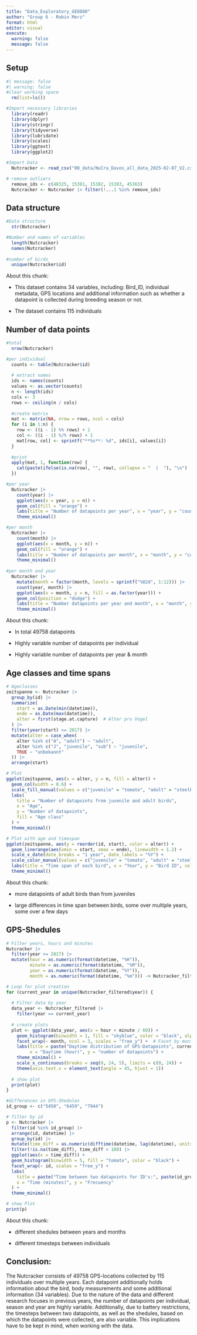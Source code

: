 ```yaml
---
title: "Data_Exploratory_GEO880"
author: "Group 6 - Robin Merz"
format: html
editor: visual
execute: 
  warning: false
  message: false
---
```


## Setup

```r
#| message: false
#| warning: false
#clear working space
  rm(list=ls())

#Import necessary libraries
  library(readr)
  library(dplyr)
  library(stringr)
  library(tidyverse)
  library(lubridate)
  library(scales)
  library(ggtext)
  library(ggplot2)

#Import Data
  Nutcracker <- read_csv("00_data/NuCra_Davos_all_data_2025-02-07_V2.csv")

# remove outliers
  remove_ids <- c(48325, 15381, 15382, 15383, 45363)
  Nutcracker <- Nutcracker |> filter(!...1 %in% remove_ids)
```

## Data structure

```r
#Data structure
  str(Nutcracker)

#Number and names of variables
  length(Nutcracker)
  names(Nutcracker)
  
#number of birds
  unique(Nutcracker$id)
```

About this chunk:

-   This dataset contains 34 variables, including: Bird_ID, individual metadata, GPS locations and additional information such as whether a datapoint is collected during breeding season or not.

-   The dataset contains 115 individuals

## Number of data points

```r
#total
  nrow(Nutcracker)

#per individual
  counts <- table(Nutcracker$id)
  
  # extract names
  ids <- names(counts)
  values <- as.vector(counts)
  n <- length(ids)
  cols <- 3
  rows <- ceiling(n / cols)
  
  #create matrix
  mat <- matrix(NA, nrow = rows, ncol = cols)
  for (i in 1:n) {
    row <- ((i - 1) %% rows) + 1
    col <- ((i - 1) %/% rows) + 1
    mat[row, col] <- sprintf("**%s**: %d", ids[i], values[i])
  }
  
  #print
  apply(mat, 1, function(row) {
    cat(paste(ifelse(is.na(row), "", row), collapse = "  |  "), "\n")
  })

#per year
  Nutcracker |>
    count(year) |>
    ggplot(aes(x = year, y = n)) +
    geom_col(fill = "orange") +
    labs(title = "Number of datapoints per year", x = "year", y = "counts") +
    theme_minimal()

#per month
  Nutcracker |>
    count(month) |>
    ggplot(aes(x = month, y = n)) +
    geom_col(fill = "orange") +
    labs(title = "Number of datapoints per month", x = "month", y = "counts") +
    theme_minimal()
  
#per month and year
  Nutcracker |>
    mutate(month = factor(month, levels = sprintf("%02d", 1:12))) |>
    count(year, month) |>
    ggplot(aes(x = month, y = n, fill = as.factor(year))) +
    geom_col(position = "dodge") +
    labs(title = "Number datapoints per year and month", x = "month", y = "counts", fill = "Year") +
    theme_minimal()
```

About this chunk:

-   In total 49758 datapoints

-   Highly variable number of datapoints per individual

-   Highly variable number of datapoints per year & month

## Age classes and time spans

```r
# Ageclasses
zeitspanne <- Nutcracker |>
  group_by(id) |>
  summarize(
    start = as.Date(min(datetime)),
    ende = as.Date(max(datetime)),
    alter = first(stage.at.capture)  # Alter pro Vogel
  ) |>
  filter(year(start) >= 2017) |>
  mutate(alter = case_when(
    alter %in% c("A", "adult") ~ "adult",
    alter %in% c("J", "juvenile", "sub") ~ "juvenile",
    TRUE ~ "unbekannt"
  )) |>
  arrange(start)

# Plot
ggplot(zeitspanne, aes(x = alter, y = n, fill = alter)) +
  geom_col(width = 0.6) +
  scale_fill_manual(values = c("juvenile" = "tomato", "adult" = "steelblue", "unbekannt" = "gray")) +
  labs(
    title = "Number of datapoints from juvenile and adult birds",
    x = "Age",
    y = "Number of datapoints",
    fill = "Age class"
  ) +
  theme_minimal()

# Plot with age and timespan
ggplot(zeitspanne, aes(y = reorder(id, start), color = alter)) +
  geom_linerange(aes(xmin = start, xmax = ende), linewidth = 1.2) +
  scale_x_date(date_breaks = "1 year", date_labels = "%Y") +
  scale_color_manual(values = c("juvenile" = "tomato", "adult" = "steelblue", "unbekannt" = "gray")) +
  labs(title = "Time span of each bird", x = "Year", y = "Bird ID", color = "Age class") +
  theme_minimal()


```

About this chunk:

-   more datapoints of adult birds than from juveniles

-   large differences in time span between birds, some over multiple years, some over a few days

## GPS-Shedules

```r
# Filter years, hours and minutes
Nutcracker |>
  filter(year >= 2017) |>
  mutate(hour = as.numeric(format(datetime, "%H")),  
         minute = as.numeric(format(datetime, "%M")),  
         year = as.numeric(format(datetime, "%Y")),  
         month = as.numeric(format(datetime, "%m"))) -> Nutcracker_filtered

# Loop for plot creation
for (current_year in unique(Nutcracker_filtered$year)) {
  
  # Filter data by year
  data_year <- Nutcracker_filtered |>
    filter(year == current_year)
  
  # create plots
  plot <- ggplot(data_year, aes(x = hour + minute / 60)) +  
    geom_histogram(binwidth = 1, fill = "skyblue", color = "black", alpha = 0.7) + 
    facet_wrap(~ month, ncol = 3, scales = "free_y") +  # Facet by month
    labs(title = paste("Daytime distribution of GPS-Datapoints", current_year), 
         x = "Daytime (hour)", y = "number of datapoints") +
    theme_minimal() +
    scale_x_continuous(breaks = seq(0, 24, 5), limits = c(0, 24)) + 
    theme(axis.text.x = element_text(angle = 45, hjust = 1))
  
  # show plot
  print(plot)
}

#differences in GPS-Shedules
id_group <- c("5450", "6459", "7944")

# filter by id
p <- Nutcracker |>
  filter(id %in% id_group) |>
  arrange(id, datetime) |>
  group_by(id) |>
  mutate(time_diff = as.numeric(difftime(datetime, lag(datetime), units = "mins"))) |>
  filter(!is.na(time_diff), time_diff < 180) |>
  ggplot(aes(x = time_diff)) +
  geom_histogram(binwidth = 5, fill = "tomato", color = "black") +
  facet_wrap(~ id, scales = "free_y") +
  labs(
    title = paste("Time between two datapoints for ID's:", paste(id_group, collapse = ", ")),
    x = "Time (minutes)", y = "Frecuency"
  ) +
  theme_minimal()

# show Plot
print(p)
```

About this chunk:

-   different shedules between years and months

-   different timesteps between individuals

## Conclusion:

The Nutcracker consists of 49758 GPS-locations collected by 115 individuals over multiple years. Each datapoint additionally holds information about the bird, body measurements and some additional information (34 variables). Due to the nature of the data and different research focuses in previous years, the number of datapoints per individual, season and year are highly variable. Additionally, due to battery restrictions, the timesteps between two datapoints, as well as the shedules, based on which the datapoints were collected, are also variable. This implications have to be kept in mind, when working with the data.
